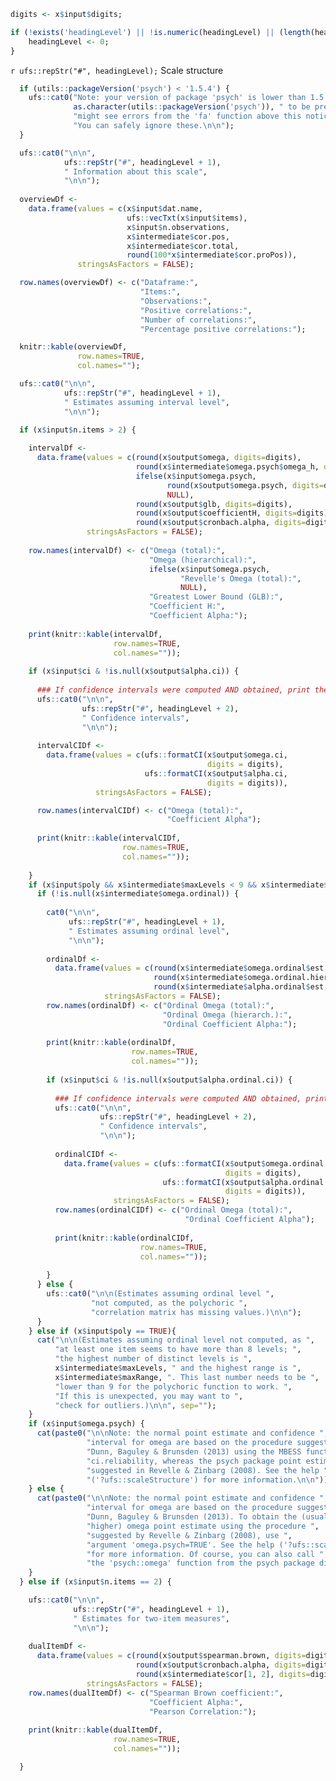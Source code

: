 ```{r setup,eval=TRUE, echo=FALSE}

digits <- x$input$digits;

if (!exists('headingLevel') || !is.numeric(headingLevel) || (length(headingLevel) != 1)) {
	headingLevel <- 0;
}

```

`r ufs::repStr("#", headingLevel);` Scale structure

```{r, echo=echoPartial, results='asis'}

  if (utils::packageVersion('psych') < '1.5.4') {
    ufs::cat0("Note: your version of package 'psych' is lower than 1.5.4 (",
              as.character(utils::packageVersion('psych')), " to be precise). This means that you ",
              "might see errors from the 'fa' function above this notice. ",
              "You can safely ignore these.\n\n");
  }

  ufs::cat0("\n\n",
            ufs::repStr("#", headingLevel + 1),
            " Information about this scale",
            "\n\n");
  
  overviewDf <-
    data.frame(values = c(x$input$dat.name,
                          ufs::vecTxt(x$input$items),
                          x$input$n.observations,
                          x$intermediate$cor.pos,
                          x$intermediate$cor.total,
                          round(100*x$intermediate$cor.proPos)),
               stringsAsFactors = FALSE);

  row.names(overviewDf) <- c("Dataframe:",
                             "Items:",
                             "Observations:",
                             "Positive correlations:",
                             "Number of correlations:",
                             "Percentage positive correlations:");

  knitr::kable(overviewDf,
               row.names=TRUE,
               col.names="");

  ufs::cat0("\n\n",
            ufs::repStr("#", headingLevel + 1),
            " Estimates assuming interval level",
            "\n\n");

  if (x$input$n.items > 2) {
    
    intervalDf <-
      data.frame(values = c(round(x$output$omega, digits=digits),
                            round(x$intermediate$omega.psych$omega_h, digits=digits),
                            ifelse(x$input$omega.psych,
                                   round(x$output$omega.psych, digits=digits),
                                   NULL),
                            round(x$output$glb, digits=digits),
                            round(x$output$coefficientH, digits=digits),
                            round(x$output$cronbach.alpha, digits=digits)),
                 stringsAsFactors = FALSE);
  
    row.names(intervalDf) <- c("Omega (total):",
                               "Omega (hierarchical):",
                               ifelse(x$input$omega.psych,
                                      "Revelle's Omega (total):",
                                      NULL),
                               "Greatest Lower Bound (GLB):",
                               "Coefficient H:",
                               "Coefficient Alpha:");
  
    print(knitr::kable(intervalDf,
                       row.names=TRUE,
                       col.names=""));
        
    if (x$input$ci & !is.null(x$output$alpha.ci)) {
      
      ### If confidence intervals were computed AND obtained, print them
      ufs::cat0("\n\n",
                ufs::repStr("#", headingLevel + 2),
                " Confidence intervals",
                "\n\n");
      
      intervalCIDf <-
        data.frame(values = c(ufs::formatCI(x$output$omega.ci,
                                            digits = digits),
                              ufs::formatCI(x$output$alpha.ci,
                                            digits = digits)),
                   stringsAsFactors = FALSE);

      row.names(intervalCIDf) <- c("Omega (total):",
                                   "Coefficient Alpha");
      
      print(knitr::kable(intervalCIDf,
                         row.names=TRUE,
                         col.names=""));
      
    }
    if (x$input$poly && x$intermediate$maxLevels < 9 && x$intermediate$maxRange < 9) {
      if (!is.null(x$intermediate$omega.ordinal)) {
        
        cat0("\n\n",
             ufs::repStr("#", headingLevel + 1),
             " Estimates assuming ordinal level",
             "\n\n");
        
        ordinalDf <-
          data.frame(values = c(round(x$intermediate$omega.ordinal$est, digits=digits),
                                round(x$intermediate$omega.ordinal.hierarchical$est, digits=digits),
                                round(x$intermediate$alpha.ordinal$est, digits=digits)),
                     stringsAsFactors = FALSE);
        row.names(ordinalDf) <- c("Ordinal Omega (total):",
                                  "Ordinal Omega (hierarch.):",
                                  "Ordinal Coefficient Alpha:");
          
        print(knitr::kable(ordinalDf,
                           row.names=TRUE,
                           col.names=""));
        
        if (x$input$ci & !is.null(x$output$alpha.ordinal.ci)) {
              
          ### If confidence intervals were computed AND obtained, print them
          ufs::cat0("\n\n",
                    ufs::repStr("#", headingLevel + 2),
                    " Confidence intervals",
                    "\n\n");
          
          ordinalCIDf <-
            data.frame(values = c(ufs::formatCI(x$output$omega.ordinal.ci,
                                                digits = digits),
                                  ufs::formatCI(x$output$alpha.ordinal.ci,
                                                digits = digits)),
                       stringsAsFactors = FALSE);
          row.names(ordinalCIDf) <- c("Ordinal Omega (total):",
                                       "Ordinal Coefficient Alpha");
          
          print(knitr::kable(ordinalCIDf,
                             row.names=TRUE,
                             col.names=""));
          
        }
      } else {
        ufs::cat0("\n\n(Estimates assuming ordinal level ",
                  "not computed, as the polychoric ",
                  "correlation matrix has missing values.)\n\n");
      }
    } else if (x$input$poly == TRUE){
      cat("\n\n(Estimates assuming ordinal level not computed, as ",
          "at least one item seems to have more than 8 levels; ",
          "the highest number of distinct levels is ",
          x$intermediate$maxLevels, " and the highest range is ",
          x$intermediate$maxRange, ". This last number needs to be ",
          "lower than 9 for the polychoric function to work. ",
          "If this is unexpected, you may want to ",
          "check for outliers.)\n\n", sep="");
    }
    if (x$input$omega.psych) {
      cat(paste0("\n\nNote: the normal point estimate and confidence ",
                 "interval for omega are based on the procedure suggested by ",
                 "Dunn, Baguley & Brunsden (2013) using the MBESS function ",
                 "ci.reliability, whereas the psych package point estimate was ",
                 "suggested in Revelle & Zinbarg (2008). See the help ",
                 "('?ufs::scaleStructure') for more information.\n\n"));
    } else {
      cat(paste0("\n\nNote: the normal point estimate and confidence ",
                 "interval for omega are based on the procedure suggested by ",
                 "Dunn, Baguley & Brunsden (2013). To obtain the (usually ",
                 "higher) omega point estimate using the procedure ",
                 "suggested by Revelle & Zinbarg (2008), use ",
                 "argument 'omega.psych=TRUE'. See the help ('?ufs::scaleStructure') ",
                 "for more information. Of course, you can also call ",
                 "the 'psych::omega' function from the psych package directly.\n\n"));
    }
  } else if (x$input$n.items == 2) {

    ufs::cat0("\n\n",
              ufs::repStr("#", headingLevel + 1),
              " Estimates for two-item measures",
              "\n\n");
    
    dualItemDf <-
      data.frame(values = c(round(x$output$spearman.brown, digits=digits),
                            round(x$output$cronbach.alpha, digits=digits),
                            round(x$intermediate$cor[1, 2], digits=digits)),
                 stringsAsFactors = FALSE);
    row.names(dualItemDf) <- c("Spearman Brown coefficient:",
                               "Coefficient Alpha:",
                               "Pearson Correlation:");
      
    print(knitr::kable(dualItemDf,
                       row.names=TRUE,
                       col.names=""));

  }

```


